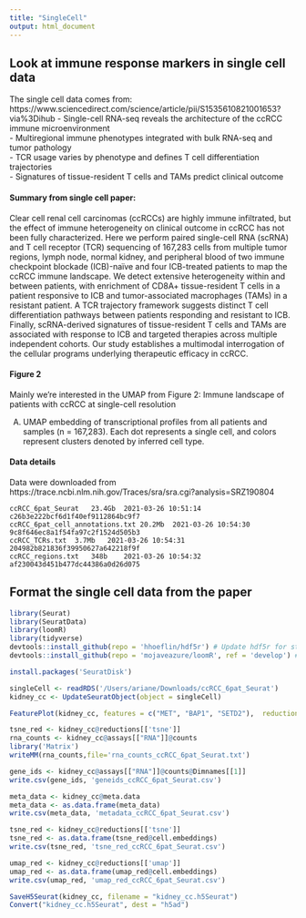 ```yaml
---
title: "SingleCell"
output: html_document
---
```


## Look at immune response markers in single cell data

The single cell data comes from: 
https://www.sciencedirect.com/science/article/pii/S1535610821001653?via%3Dihub 
- Single-cell RNA-seq reveals the architecture of the ccRCC immune microenvironment  
- Multiregional immune phenotypes integrated with bulk RNA-seq and tumor pathology  
- TCR usage varies by phenotype and defines T cell differentiation trajectories  
- Signatures of tissue-resident T cells and TAMs predict clinical outcome  

#### Summary from single cell paper:  
Clear cell renal cell carcinomas (ccRCCs) are highly immune infiltrated, but the effect of immune heterogeneity on clinical outcome in ccRCC has not been fully characterized. Here we perform paired single-cell RNA (scRNA) and T cell receptor (TCR) sequencing of 167,283 cells from multiple tumor regions, lymph node, normal kidney, and peripheral blood of two immune checkpoint blockade (ICB)-naïve and four ICB-treated patients to map the ccRCC immune landscape. We detect extensive heterogeneity within and between patients, with enrichment of CD8A+ tissue-resident T cells in a patient responsive to ICB and tumor-associated macrophages (TAMs) in a resistant patient. A TCR trajectory framework suggests distinct T cell differentiation pathways between patients responding and resistant to ICB. Finally, scRNA-derived signatures of tissue-resident T cells and TAMs are associated with response to ICB and targeted therapies across multiple independent cohorts. Our study establishes a multimodal interrogation of the cellular programs underlying therapeutic efficacy in ccRCC.

#### Figure 2 
Mainly we're interested in the UMAP from Figure 2: Immune landscape of patients with ccRCC at single-cell resolution

(A) UMAP embedding of transcriptional profiles from all patients and samples (n = 167,283). Each dot represents a single cell, and colors represent clusters denoted by inferred cell type.  


#### Data details
Data were downloaded from https://trace.ncbi.nlm.nih.gov/Traces/sra/sra.cgi?analysis=SRZ190804 

```
ccRCC_6pat_Seurat	23.4Gb	2021-03-26 10:51:14	c26b3e222bcf6d1f40ef9112864bc9f7
ccRCC_6pat_cell_annotations.txt	20.2Mb	2021-03-26 10:54:30	9c8f646ec8a1f54fa97c2f1524d505b3
ccRCC_TCRs.txt	3.7Mb	2021-03-26 10:54:31	204982b821836f39950627a642218f9f
ccRCC_regions.txt	348b	2021-03-26 10:54:32	af230043d451b477dc44386a0d26d075
```

## Format the single cell data from the paper
```r

library(Seurat)
library(SeuratData)
library(loomR)
library(tidyverse)
devtools::install_github(repo = 'hhoeflin/hdf5r') # Update hdf5r for stability improvements
devtools::install_github(repo = 'mojaveazure/loomR', ref = 'develop') # Update loomR for up-to-date functions

install.packages('SeuratDisk')

singleCell <- readRDS('/Users/ariane/Downloads/ccRCC_6pat_Seurat')
kidney_cc <- UpdateSeuratObject(object = singleCell)

FeaturePlot(kidney_cc, features = c("MET", "BAP1", "SETD2"),  reduction = "reductions.tsne", cols = c("lightgrey", "darkred"), ncol = 3) & theme(plot.title = element_text(size = 10))

tsne_red <- kidney_cc@reductions[['tsne']]
rna_counts <- kidney_cc@assays[["RNA"]]@counts
library('Matrix')
writeMM(rna_counts,file='rna_counts_ccRCC_6pat_Seurat.txt')

gene_ids <- kidney_cc@assays[["RNA"]]@counts@Dimnames[[1]]
write.csv(gene_ids, 'geneids_ccRCC_6pat_Seurat.csv')

meta_data <- kidney_cc@meta.data
meta_data <- as.data.frame(meta_data)
write.csv(meta_data, 'metadata_ccRCC_6pat_Seurat.csv')

tsne_red <- kidney_cc@reductions[['tsne']]
tsne_red <- as.data.frame(tsne_red@cell.embeddings)
write.csv(tsne_red, 'tsne_red_ccRCC_6pat_Seurat.csv')

umap_red <- kidney_cc@reductions[['umap']]
umap_red <- as.data.frame(umap_red@cell.embeddings)
write.csv(umap_red, 'umap_red_ccRCC_6pat_Seurat.csv')

SaveH5Seurat(kidney_cc, filename = "kidney_cc.h5Seurat")
Convert("kidney_cc.h5Seurat", dest = "h5ad")
```


